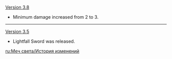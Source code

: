 {{Change History/Header}}
[[Version 3.8]]
* Minimum damage increased from 2 to 3.
----
[[Version 3.5]]
* Lightfall Sword was released.
<noinclude>
[[ru:Меч света/История изменений]]
</noinclude>